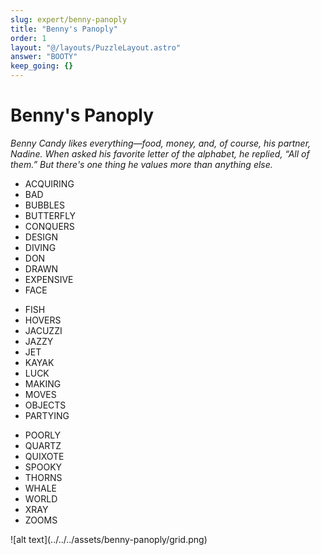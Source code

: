 ```yaml
---
slug: expert/benny-panoply
title: "Benny's Panoply"
order: 1
layout: "@/layouts/PuzzleLayout.astro"
answer: "BOOTY"
keep_going: {}
---
```


# Benny&#39;s Panoply

_Benny Candy likes everything—food, money, and, of course, his partner, Nadine. When asked his favorite letter of the alphabet, he replied, “All of them.” But there's one thing he values more than anything else._

<Puzzle />

<div class="flex gap-10">
    <div class="flex gap-2 list-disc marker:text-black" style={{fontFamily: "Roboto Mono, monospace"}}>
        <ul>
            <li>ACQUIRING</li>
            <li>BAD</li>
            <li>BUBBLES</li>
            <li>BUTTERFLY</li>
            <li>CONQUERS</li>
            <li>DESIGN</li>
            <li>DIVING</li>
            <li>DON</li>
            <li>DRAWN</li>
            <li>EXPENSIVE</li>
            <li>FACE</li>
        </ul>
        <ul>
            <li>FISH</li>
            <li>HOVERS</li>
            <li>JACUZZI</li>
            <li>JAZZY</li>
            <li>JET</li>
            <li>KAYAK</li>
            <li>LUCK</li>
            <li>MAKING</li>
            <li>MOVES</li>
            <li>OBJECTS</li>
            <li>PARTYING</li>
        </ul>
        <ul>
            <li>POORLY</li>
            <li>QUARTZ</li>
            <li>QUIXOTE</li>
            <li>SPOOKY</li>
            <li>THORNS</li>
            <li>WHALE</li>
            <li>WORLD</li>
            <li>XRAY</li>
            <li>ZOOMS</li>
        </ul>
    </div>
    ![alt text](../../../assets/benny-panoply/grid.png)
</div>